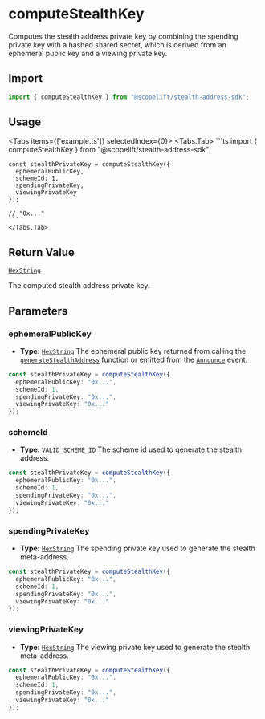 
# computeStealthKey

Computes the stealth address private key by combining the spending private key with a hashed shared secret, which is derived from an ephemeral public key and a viewing private key.

## Import

```ts
import { computeStealthKey } from "@scopelift/stealth-address-sdk";
```

## Usage

<Tabs items={['example.ts']} selectedIndex={0}>
    <Tabs.Tab>
    ```ts
    import { computeStealthKey } from "@scopelift/stealth-address-sdk";

    const stealthPrivateKey = computeStealthKey({
      ephemeralPublicKey,
      schemeId: 1,
      spendingPrivateKey,
      viewingPrivateKey
    });

    // "0x..."
    ```
    </Tabs.Tab>
</Tabs>

## Return Value
[`HexString`](../glossary/types.md#hexstring)

The computed stealth address private key.


## Parameters

### ephemeralPublicKey

- **Type:** [`HexString`](../glossary/types.md#hexstring)
  The ephemeral public key returned from calling the [`generateStealthAddress`](./generateStealthAddress.mdx) function or emitted from the [`Announce`](../glossary/types.mdx#announce) event.

```ts {2}
const stealthPrivateKey = computeStealthKey({
  ephemeralPublicKey: "0x...",
  schemeId: 1,
  spendingPrivateKey: "0x...",
  viewingPrivateKey: "0x..."
});
```

### schemeId

- **Type:** [`VALID_SCHEME_ID`](../glossary/types.mdx#valid_scheme_id)
  The scheme id used to generate the stealth address.

```ts {3}
const stealthPrivateKey = computeStealthKey({
  ephemeralPublicKey: "0x...",
  schemeId: 1,
  spendingPrivateKey: "0x...",
  viewingPrivateKey: "0x..."
});
```

### spendingPrivateKey

- **Type:** [`HexString`](../glossary/types.md#hexstring)
    The spending private key used to generate the stealth meta-address.

```ts {4}
const stealthPrivateKey = computeStealthKey({
  ephemeralPublicKey: "0x...",
  schemeId: 1,
  spendingPrivateKey: "0x...",
  viewingPrivateKey: "0x..."
});
```

### viewingPrivateKey

- **Type:** [`HexString`](../glossary/types.md#hexstring)
    The viewing private key used to generate the stealth meta-address.

```ts {5}
const stealthPrivateKey = computeStealthKey({
  ephemeralPublicKey: "0x...",
  schemeId: 1,
  spendingPrivateKey: "0x...",
  viewingPrivateKey: "0x..."
});
```